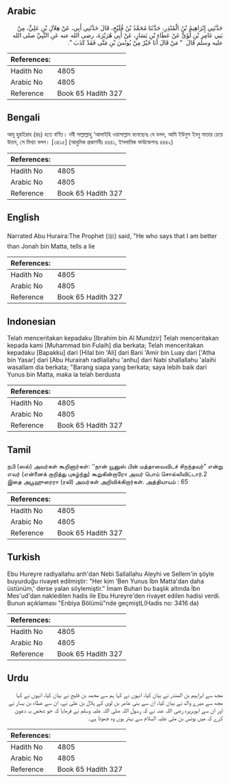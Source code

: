 ## Arabic


<div dir="rtl" lang="ar" style={{fontSize:'larger',backgroundColor:'#f8f9fa',padding:20}}>
حَدَّثَنِي إِبْرَاهِيمُ بْنُ الْمُنْذِرِ، حَدَّثَنَا مُحَمَّدُ بْنُ فُلَيْحٍ، قَالَ حَدَّثَنِي أَبِي، عَنْ هِلاَلِ بْنِ عَلِيٍّ، مِنْ بَنِي عَامِرِ بْنِ لُؤَىٍّ عَنْ عَطَاءِ بْنِ يَسَارٍ، عَنْ أَبِي هُرَيْرَةَ، رضى الله عنه عَنِ النَّبِيِّ صلى الله عليه وسلم قَالَ ‏ "‏ مَنْ قَالَ أَنَا خَيْرٌ مِنْ يُونُسَ بْنِ مَتَّى فَقَدْ كَذَبَ ‏"‏‏.‏
</div>
<div style={{backgroundColor:'#f8f9fa',padding:20, marginBottom: 10}}><table> <thead> <tr> <th>References:</th> <th></th> </tr> </thead> <tbody><tr><td>Hadith No</td><td>4805</td></tr><tr><td>Arabic No</td><td>4805</td></tr><tr><td>Reference</td><td>Book 65 Hadith 327</td></tr></tbody></table></div>

## Bengali


<div dir="ltr" lang="bn" style={{fontSize:'larger',backgroundColor:'#f8f9fa',padding:20}}>
আবূ হুরাইরাহ (রাঃ) হতে বর্ণিত। নবী সাল্লাল্লাহু ‘আলাইহি ওয়াসাল্লাম বলেছেনঃ যে বলল, আমি ইউনুস ইবনু মাত্তার চেয়ে উত্তম, সে মিথ্যা বলল। [৩৪১৫] (আধুনিক প্রকাশনীঃ ৪৪৪১, ইসলামিক ফাউন্ডেশনঃ ৪৪৪২)
</div>
<div style={{backgroundColor:'#f8f9fa',padding:20, marginBottom: 10}}><table> <thead> <tr> <th>References:</th> <th></th> </tr> </thead> <tbody><tr><td>Hadith No</td><td>4805</td></tr><tr><td>Arabic No</td><td>4805</td></tr><tr><td>Reference</td><td>Book 65 Hadith 327</td></tr></tbody></table></div>

## English


<div dir="ltr" lang="en" style={{fontSize:'larger',backgroundColor:'#f8f9fa',padding:20}}>
Narrated Abu Huraira:The Prophet (ﷺ) said, "He who says that I am better than Jonah bin Matta, tells a lie
</div>
<div style={{backgroundColor:'#f8f9fa',padding:20, marginBottom: 10}}><table> <thead> <tr> <th>References:</th> <th></th> </tr> </thead> <tbody><tr><td>Hadith No</td><td>4805</td></tr><tr><td>Arabic No</td><td>4805</td></tr><tr><td>Reference</td><td>Book 65 Hadith 327</td></tr></tbody></table></div>

## Indonesian


<div dir="ltr" lang="id" style={{fontSize:'larger',backgroundColor:'#f8f9fa',padding:20}}>
Telah menceritakan kepadaku [Ibrahim bin Al Mundzir] Telah menceritakan kepada kami [Muhammad bin Fulaih] dia berkata; Telah menceritakan kepadaku [Bapakku] dari [Hilal bin 'Ali] dari Bani 'Amir bin Luay dari ['Atha bin Yasar] dari [Abu Hurairah radliallahu 'anhu] dari Nabi shallallahu 'alaihi wasallam dia berkata; "Barang siapa yang berkata; saya lebih baik dari Yunus bin Matta, maka ia telah berdusta
</div>
<div style={{backgroundColor:'#f8f9fa',padding:20, marginBottom: 10}}><table> <thead> <tr> <th>References:</th> <th></th> </tr> </thead> <tbody><tr><td>Hadith No</td><td>4805</td></tr><tr><td>Arabic No</td><td>4805</td></tr><tr><td>Reference</td><td>Book 65 Hadith 327</td></tr></tbody></table></div>

## Tamil


<div dir="ltr" lang="ta" style={{fontSize:'larger',backgroundColor:'#f8f9fa',padding:20}}>
நபி (ஸல்) அவர்கள் கூறினார்கள்: ‘‘நான் யூனுஸ் பின் மத்தாவைவிடச் சிறந்தவர்” என்று எவர் (என்னைக் குறித்து புகழ்ந்து) கூறுகின்றாரோ அவர் பொய் சொல்லிவிட்டார்.2 இதை அபூஹுரைரா (ரலி) அவர்கள் அறிவிக்கிறார்கள். அத்தியாயம் : 65
</div>
<div style={{backgroundColor:'#f8f9fa',padding:20, marginBottom: 10}}><table> <thead> <tr> <th>References:</th> <th></th> </tr> </thead> <tbody><tr><td>Hadith No</td><td>4805</td></tr><tr><td>Arabic No</td><td>4805</td></tr><tr><td>Reference</td><td>Book 65 Hadith 327</td></tr></tbody></table></div>

## Turkish


<div dir="ltr" lang="tr" style={{fontSize:'larger',backgroundColor:'#f8f9fa',padding:20}}>
Ebu Hureyre radiyallahu anh'dan Nebi Sallallahu Aleyhi ve Sellem'in şöyle buyurduğu rivayet edilmiştir: "Her kim 'Ben Yunus İbn Matta'dan daha üstünüm,' derse yalan söylemiştir." İmam Buhari bu başlık altında İbn Mes'ud'dan nakledilen hadis ile Ebu Hureyre'den rivayet edilen hadisi verdi. Bunun açıklaması "Enbiya Bölümü"nde geçmiştL(Hadis no: 3416 da)
</div>
<div style={{backgroundColor:'#f8f9fa',padding:20, marginBottom: 10}}><table> <thead> <tr> <th>References:</th> <th></th> </tr> </thead> <tbody><tr><td>Hadith No</td><td>4805</td></tr><tr><td>Arabic No</td><td>4805</td></tr><tr><td>Reference</td><td>Book 65 Hadith 327</td></tr></tbody></table></div>

## Urdu


<div dir="rtl" lang="ur" style={{fontSize:'larger',backgroundColor:'#f8f9fa',padding:20}}>
مجھ سے ابراہیم بن المنذر نے بیان کیا، انہوں نے کہا ہم سے محمد بن فلیح نے بیان کیا، انہوں نے کہا مجھ سے میرے والد نے بیان کیا، ان سے بنی عامر بن لوی کے ہلال بن علی نے، ان سے عطاء بن یسار نے اور ان سے ابوہریرہ رضی اللہ عنہ نے کہ رسول اللہ صلی اللہ علیہ وسلم نے فرمایا کہ جو شخص یہ دعویٰ کرے کہ میں یونس بن متی علیہ السلام سے بہتر ہوں وہ جھوٹا ہے۔
</div>
<div style={{backgroundColor:'#f8f9fa',padding:20, marginBottom: 10}}><table> <thead> <tr> <th>References:</th> <th></th> </tr> </thead> <tbody><tr><td>Hadith No</td><td>4805</td></tr><tr><td>Arabic No</td><td>4805</td></tr><tr><td>Reference</td><td>Book 65 Hadith 327</td></tr></tbody></table></div>